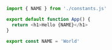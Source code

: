 <Sandpack template="react">

```js name=App.js active
import { NAME } from './constants.js'

export default function App() {
  return <h1>Hello {NAME}</h1>
}
```

```js name=constants.js readOnly
export const NAME = 'World'
```

</Sandpack>
